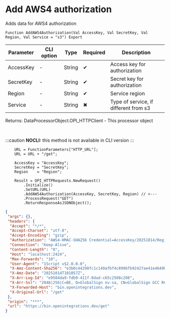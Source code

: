 ﻿---
sidebar_position: 3
description: Add AWS4 authorization  and other functions to work with HTTP-client in the Open Integration Package, a free open-source integration library for 1C:Enterprise 8, OneScript and CLI
keywords: [1C, 1С, 1С:Enterprise, 1С:Enterprise 8.3, API, Integration, Services, Exchange, OneScript, CLI, HTTP-client]
---


# Add AWS4 authorization 
 Adds data for AWS4 authorization



`Function AddAWS4Authorization(Val AccessKey, Val SecretKey, Val Region, Val Service = "s3") Export`

  | Parameter | CLI option | Type | Required | Description |
  |-|-|-|-|-|
  | AccessKey | - | String | &#x2714; | Access key for authorization |
  | SecretKey | - | String | &#x2714; | Secret key for authorization |
  | Region | - | String | &#x2714; | Service region |
  | Service | - | String | &#x2716; | Type of service, if different from s3 |

  
  Returns:  DataProcessorObject.OPI_HTTPClient - This processor object

<br/>


:::caution
**NOCLI:** this method is not available in CLI version
:::
<br/>


```bsl title="1C:Enterprise/OneScript code example"
    URL = FunctionParameters["HTTP_URL"];
    URL = URL + "/get";

    AccessKey = "AccessKey";
    SecretKey = "SecretKey";
    Region    = "Region";

    Result = OPI_HTTPRequests.NewRequest()
        .Initialize()
        .SetURL(URL)
        .AddAWS4Authorization(AccessKey, SecretKey, Region) // <---
        .ProcessRequest("GET")
        .ReturnResponseAsJSONObject();
```
 



```json title="Result"
{
 "args": {},
 "headers": {
  "Accept": "*/*",
  "Accept-Charset": "utf-8",
  "Accept-Encoding": "gzip",
  "Authorization": "AWS4-HMAC-SHA256 Credential=AccessKey/20251014/Region/s3/aws4_request, SignedHeaders=host;x-amz-content-sha256;x-amz-date, Signature=7222aea0d2c50631f094e47e42b7e78815e01c6225f73d36aa1eb3fb60457ee0",
  "Connection": "Keep-Alive",
  "Content-Length": "0",
  "Host": "localhost:2424",
  "Max-Forwards": "10",
  "User-Agent": "1Script v$2.0.0.0",
  "X-Amz-Content-Sha256": "e3b0c44298fc1c149afbf4c8996fb92427ae41e4649b934ca495991b7852b855",
  "X-Amz-Date": "20251014T101057Z",
  "X-Arr-Log-Id": "e9584da9-fdb9-411f-8dad-c65c2508c208",
  "X-Arr-Ssl": "2048|256|C=BE, O=GlobalSign nv-sa, CN=GlobalSign GCC R6 AlphaSSL CA 2025|CN=*.openintegrations.dev",
  "X-Forwarded-Host": "bin.openintegrations.dev",
  "X-Original-Url": "/get"
 },
 "origin": "***",
 "url": "https://bin.openintegrations.dev/get"
}
```
